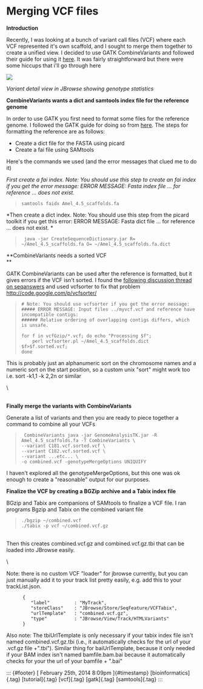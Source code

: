 

Merging VCF files
=================

**Introduction**

Recently, I was looking at a bunch of variant call files (VCF) where
each VCF represented it's own scaffold, and I sought to merge them
together to create a unified view. I decided to use GATK CombineVariants
and followed their guide for using it
[here](http://www.broadinstitute.org/gatk/gatkdocs/org_broadinstitute_sting_gatk_walkers_variantutils_CombineVariants.html).
It was fairly straightforward but there were some hiccups that i'll go
through here

![](../../media/77857883496_0.png)

*Variant detail view in JBrowse showing genotype statistics*

**CombineVariants wants a dict and samtools index file for the reference
genome**

In order to use GATK you first need to format some files for the
reference genome. I followed the GATK guide for doing so from
[here](http://gatkforums.broadinstitute.org/discussion/1601/how-can-i-prepare-a-fasta-file-to-use-as-reference).
The steps for formatting the reference are as follows:

-   Create a dict file for the FASTA using picard
-   Create a fai file using SAMtools

Here's the commands we used (and the error messages that clued me to do
it)

*First create a fai index. Note: You should use this step to create an
fai index if you get the error message: ERROR MESSAGE: Fasta index file
... for reference ... does not exist.*

>     samtools faidx Amel_4.5_scaffolds.fa

*Then create a dict index. Note: You should use this step from the
picard toolkit if you get this error: ERROR MESSAGE: Fasta dict file ...
for reference ... does not exist. *

>      java -jar CreateSequenceDictionary.jar R= ~/Amel_4.5_scaffolds.fa O= ~/Amel_4.5_scaffolds.fa.dict

**CombineVariants needs a sorted VCF\
**

GATK CombineVariants can be used after the reference is formatted, but
it gives errors if the VCF isn't sorted. I found the [following
discussion thread on
seqanswers](http://seqanswers.com/forums/showthread.php?t=11909%20) and
used vcfsorter to fix that problem <http://code.google.com/p/vcfsorter/>

>     # Note: You should use vcfsorter if you get the error message:
>     ##### ERROR MESSAGE: Input files ../myvcf.vcf and reference have incompatible contigs:
>     ###### Relative ordering of overlapping contigs differs, which is unsafe.
>      
>     for f in vcfGzip/*.vcf; do echo "Processing $f";
>         perl vcfsorter.pl ~/Amel_4.5_scaffolds.dict $f>$f.sorted.vcf;
>     done

This is probably just an alphanumeric sort on the chromosome names and a
numeric sort on the start position, so a custom unix "sort" might work
too i.e. sort -k1,1 -k 2,2n or similar

\

\
**Finally merge the variants with CombineVariants**

Generate a list of variants and then you are ready to piece together a
command to combine all your VCFs

>      CombineVariants java -jar GenomeAnalysisTK.jar -R Amel_4.5_scaffolds.fa -T CombineVariants \
>     --variant C181.vcf.sorted.vcf \
>     --variant C182.vcf.sorted.vcf \
>     --variant ...etc... \
>     -o combined.vcf -genotypeMergeOptions UNIQUIFY

I haven't explored all the genotypeMergeOptions, but this one was ok
enough to create a "reasonable" output for our purposes.

**Finalize the VCF by creating a BGZip archive and a Tabix index file**

BGzip and Tabix are companions of SAMtools to finalize a VCF file. I ran
programs Bgzip and Tabix on the combined variant file

>     ./bgzip ~/combined.vcf
>     ./tabix -p vcf ~/combined.vcf.gz

\
Then this creates combined.vcf.gz and combined.vcf.gz.tbi that can be
loaded into JBrowse easily.

\

Note: there is no custom VCF "loader" for jbrowse currently, but you can
just manually add it to your track list pretty easily, e.g. add this to
your trackList.json.

          {
             "label"         : "MyTrack",
             "storeClass"    : "JBrowse/Store/SeqFeature/VCFTabix",
             "urlTemplate"   : "combined.vcf.gz",
             "type"          : "JBrowse/View/Track/HTMLVariants"
          }

Also note: The tbiUrlTemplate is only necessary if your tabix index file
isn't named combined.vcf.gz.tbi (i.e., it automatically checks for the
url of your .vcf.gz file +".tbi"). Similar thing for baiUrlTemplate,
because it only needed if your BAM index isn't named bamfile.bam.bai
because it automatically checks for your the url of your bamfile +
".bai"

::: {#footer}
[ February 25th, 2014 8:09pm ]{#timestamp} [bioinformatics]{.tag}
[tutorial]{.tag} [vcf]{.tag} [gatk]{.tag} [samtools]{.tag}
:::


